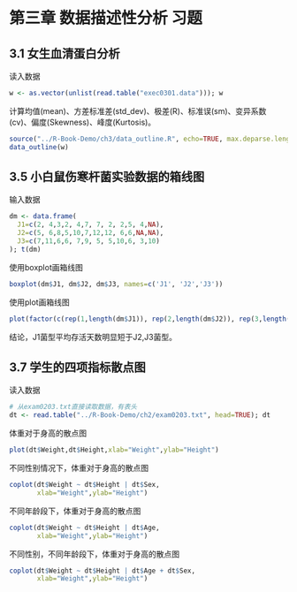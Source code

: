 # 第三章 数据描述性分析 习题

## 3.1 女生血清蛋白分析

读入数据
```r
w <- as.vector(unlist(read.table("exec0301.data"))); w
```

计算均值(mean)、方差标准差(std_dev)、极差(R)、标准误(sm)、变异系数(cv)、偏度(Skewness)、峰度(Kurtosis)。
```r
source("../R-Book-Demo/ch3/data_outline.R", echo=TRUE, max.deparse.length=3e3)
data_outline(w)
```

## 3.5 小白鼠伤寒杆菌实验数据的箱线图

输入数据
```r
dm <- data.frame(
  J1=c(2, 4,3,2, 4,7, 7, 2, 2,5, 4,NA),
  J2=c(5, 6,8,5,10,7,12,12, 6,6,NA,NA),
  J3=c(7,11,6,6, 7,9, 5, 5,10,6, 3,10)
); t(dm)
```

使用boxplot画箱线图
```r
boxplot(dm$J1, dm$J2, dm$J3, names=c('J1', 'J2','J3'))
```

使用plot画箱线图
```r
plot(factor(c(rep(1,length(dm$J1)), rep(2,length(dm$J2)), rep(3,length(dm$J3)))), unlist(dm))
```

结论，J1菌型平均存活天数明显短于J2,J3菌型。

## 3.7 学生的四项指标散点图

读入数据
```r
# 从exam0203.txt直接读取数据，有表头
dt <- read.table("../R-Book-Demo/ch2/exam0203.txt", head=TRUE); dt
```

体重对于身高的散点图
```r
plot(dt$Weight,dt$Height,xlab="Weight",ylab="Height") 
```

不同性别情况下，体重对于身高的散点图
```r
coplot(dt$Weight ~ dt$Height | dt$Sex,
       xlab="Weight",ylab="Height")
```

不同年龄段下，体重对于身高的散点图
```r
coplot(dt$Weight ~ dt$Height | dt$Age,
       xlab="Weight",ylab="Height")
```

不同性别，不同年龄段下，体重对于身高的散点图
```r
coplot(dt$Weight ~ dt$Height | dt$Age + dt$Sex,
       xlab="Weight",ylab="Height")
```
